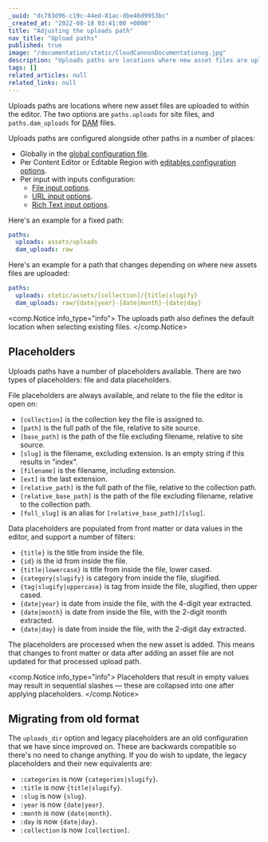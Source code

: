 ```yaml
---
_uuid: "dc783d96-c19c-44ed-81ac-dbe46d9953bc"
_created_at: "2022-08-18 03:41:00 +0000"
title: "Adjusting the uploads path"
nav_title: "Upload paths"
published: true
image: "/documentation/static/CloudCannonDocumentationog.jpg"
description: "Uploads paths are locations where new asset files are uploaded to within the editor. They also defines the default location when selecting existing files. There are a number of placeholders available to aid in organization."
tags: []
related_articles: null
related_links: null
---
```


Uploads paths are locations where new asset files are uploaded to within the editor. The two options are `paths.uploads` for site files, and `paths.dam_uploads` for [DAM](/documentation/articles/introduction-to-assets-and-dams/) files.

Uploads paths are configured alongside other paths in a number of places:

* Globally in the [global configuration file](/documentation/articles/setting-global-configuration/).
* Per Content Editor or Editable Region with [editables configuration options](/documentation/articles/defining-editable-regions-in-your-html/#options).
* Per input with inputs configuration:
  * [File input options](/documentation/articles/using-upload-inputs-to-edit-your-data/#options).
  * [URL input options](/documentation/articles/using-url-inputs-to-edit-your-data/#options).
  * [Rich Text input options](/documentation/articles/using-rich-text-inputs-to-edit-your-data/#options).

Here's an example for a fixed path:

```yaml
paths:
  uploads: assets/uploads
  dam_uploads: raw
```

Here's an example for a path that changes depending on where new assets files are uploaded:

```yaml
paths:
  uploads: static/assets/[collection]/{title|slugify}
  dam_uploads: raw/{date|year}-{date|month}-{date|day}
```

<comp.Notice info_type="info">
  The uploads path also defines the default location when selecting existing files.
</comp.Notice>

## Placeholders
Uploads paths have a number of placeholders available. There are two types of placeholders: file and data placeholders.

File placeholders are always available, and relate to the file the editor is open on:

* `[collection]` is the collection key the file is assigned to.
* `[path]` is the full path of the file, relative to site source.
* `[base_path]` is the path of the file excluding filename, relative to site source.
* `[slug]` is the filename, excluding extension. Is an empty string if this results in "index".
* `[filename]` is the filename, including extension.
* `[ext]` is the last extension.
* `[relative_path]` is the full path of the file, relative to the collection path.
* `[relative_base_path]` is the path of the file excluding filename, relative to the collection path.
* `[full_slug]` is an alias for `[relative_base_path]/[slug]`.

Data placeholders are populated from front matter or data values in the editor, and support a number of filters:

* `{title}` is the title from inside the file.
* `{id}` is the id from inside the file.
* `{title|lowercase}` is title from inside the file, lower cased.
* `{category|slugify}` is category from inside the file, slugified.
* `{tag|slugify|uppercase}` is tag from inside the file, slugified, then upper cased.
* `{date|year}` is date from inside the file, with the 4-digit year extracted.
* `{date|month}` is date from inside the file, with the 2-digit month extracted.
* `{date|day}` is date from inside the file, with the 2-digit day extracted.

The placeholders are processed when the new asset is added. This means that changes to front matter or data after adding an asset file are not updated for that processed upload path.

<comp.Notice info_type="info">
  Placeholders that result in empty values may result in sequential slashes — these are collapsed into one after applying placeholders.
</comp.Notice>

## Migrating from old format
The `uploads_dir` option and legacy placeholders are an old configuration that we have since improved on. These are backwards compatible so there's no need to change anything. If you do wish to update, the legacy placeholders and their new equivalents are:

* `:categories` is now `{categories|slugify}`.
* `:title` is now `{title|slugify}`.
* `:slug` is now `{slug}`.
* `:year` is now `{date|year}`.
* `:month` is now `{date|month}`.
* `:day` is now `{date|day}`.
* `:collection` is now `[collection]`.
